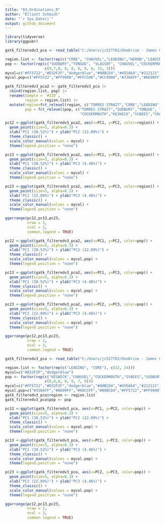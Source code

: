 ```yaml
---
title: "03.Ordinations_R"
author: "Elliott Schmidt"
date: "`r Sys.Date()`"
output: github_document
---
```



```r
library(tidyverse) 
library(ggpubr)
```

```r
gatk_filteredv3_pca <- read_table("C:/Users/jc527762/OneDrive - James Cook University/PhD dissertation/Data/Chapter2_Genetics/03.Ordinations_NEW/gatk.filteredv3.pca.eigenvec")

region.list <- factor(rep(c("CORE", "CHAUVEL","LEADING","HERON","LEADING","TORRES STRAIT","REEF HQ"), c(24, 8, 8, 8, 16, 15, 3)))  
pop <- factor(rep(c("SUDBURY","TONGUE", "VLASSOF", "CHAUVEL","COCKERMOUTH","HERON","KESWICK","StBEES","TORRES STRAIT","REEF HQ"), 
                  c(9,7,8, 8, 8, 8, 8, 8, 15, 3)))  
mycol=c("#FF5722","#D32F2F","dodgerblue","#00BCD4","#455A64","#212121") 
mycol.pop=c("#FF5722","#FF9900","#FFCC00","#CC9900","#3366FF","#6699FF","#66CCFF","#00BCD4","#455A64","#212121")
```

```r
gatk_filteredv3_pca2 <- gatk_filteredv3_pca |> 
  cbind(region.list, pop) |> 
  rename(Sample = `#IID`, 
         region = region.list) |> 
  mutate(region=fct_relevel(region, c("TORRES STRAIT","CORE","LEADING","CHAUVEL","HERON","REEF HQ")),
         pop = fct_relevel(pop, c("TORRES STRAIT","SUDBURY","TONGUE", "VLASSOF",
                                  "COCKERMOUTH","KESWICK","StBEES","CHAUVEL","HERON","REEF HQ")))
```

```r
pc12 <-ggplot(gatk_filteredv3_pca2, aes(x=PC1, y=PC2, color=region)) + 
  geom_point(size=5, alpha=0.3) + 
  xlab("PC1 (30.52%)") + ylab("PC2 (22.09%)") +
  theme_classic() + 
  scale_color_manual(values = mycol) +
  theme(legend.position = "none")

pc13 <-ggplot(gatk_filteredv3_pca2, aes(x=PC1, y=PC3, color=region)) + 
  geom_point(size=5, alpha=0.3) + 
  xlab("PC1 (30.52%)") + ylab("PC3 (4.46%)") +
  theme_classic() +  
  scale_color_manual(values = mycol) +
  theme(legend.position = "none")

pc23 <-ggplot(gatk_filteredv3_pca2, aes(x=PC2, y=PC3, color=region)) + 
  geom_point(size=5, alpha=0.3) + 
  xlab("PC2 (22.09%)") + ylab("PC3 (4.46%)") +
  theme_classic() +  
  scale_color_manual(values = mycol) +
  theme(legend.position = "none")

ggarrange(pc12,pc13,pc23, 
          nrow = 1, 
          ncol = 3, 
          common.legend = TRUE)
```

```r
pc12 <-ggplot(gatk_filteredv3_pca2, aes(x=PC1, y=PC2, color=pop)) + 
  geom_point(size=5, alpha=0.3) + 
  xlab("PC1 (30.52%)") + ylab("PC2 (22.09%)") +
  theme_classic() + 
  scale_color_manual(values = mycol.pop) +
  theme(legend.position = "none")

pc13 <-ggplot(gatk_filteredv3_pca2, aes(x=PC1, y=PC3, color=pop)) + 
  geom_point(size=5, alpha=0.3) + 
  xlab("PC1 (30.52%)") + ylab("PC3 (4.46%)") +
  theme_classic() +  
  scale_color_manual(values = mycol.pop) +
  theme(legend.position = "none")

pc23 <-ggplot(gatk_filteredv3_pca2, aes(x=PC2, y=PC3, color=pop)) + 
  geom_point(size=5, alpha=0.3) + 
  xlab("PC2 (22.09%)") + ylab("PC3 (4.46%)") +
  theme_classic() +  
  scale_color_manual(values = mycol.pop) +
  theme(legend.position = "none")

ggarrange(pc12,pc13,pc23, 
          nrow = 1, 
          ncol = 3, 
          common.legend = TRUE)
```


```r
gatk_filteredv3_pca <- read_table("C:/Users/jc527762/OneDrive - James Cook University/PhD dissertation/Data/Chapter2_Genetics/03.Ordinations_NEW/gatk.filtered.relaxed_studywide_primary.pca.eigenvec")

region.list <- factor(rep(c("LEADING", "CORE"), c(32, 24)))  
mycol=c("#D32F2F","dodgerblue")  
pop <- factor(rep(c("KESWICK","CHAUVEL","COCKERMOUTH","StBEES","SUDBURY","TONGUE", "VLASSOF"), 
                  c(8,8,8, 8, 9, 7, 8)))  
mycol=c("#FF5722","#D32F2F","dodgerblue","#00BCD4","#455A64","#212121") 
mycol.pop=c("#3366FF","#6699FF","#66CCFF","#00BCD4","#FF5722","#FF9900","#FFCC00")
gatk_filteredv3_pca$region <- region.list
gatk_filteredv3_pca$pop <- pop
```

```r
pc12 <-ggplot(gatk_filteredv3_pca, aes(x=PC1, y=PC2, color=pop)) + 
  geom_point(size=5, alpha=0.3) + 
  xlab("PC1 (30.52%)") + ylab("PC2 (22.09%)") +
  theme_classic() + 
  scale_color_manual(values = mycol.pop) +
  theme(legend.position = "none")

pc13 <-ggplot(gatk_filteredv3_pca, aes(x=PC1, y=PC3, color=pop)) + 
  geom_point(size=5, alpha=0.3) + 
  xlab("PC1 (30.52%)") + ylab("PC3 (4.46%)") +
  theme_classic() +  
  scale_color_manual(values = mycol.pop) +
  theme(legend.position = "none")

pc23 <-ggplot(gatk_filteredv3_pca, aes(x=PC2, y=PC3, color=pop)) + 
  geom_point(size=5, alpha=0.3) + 
  xlab("PC2 (22.09%)") + ylab("PC3 (4.46%)") +
  theme_classic() +  
  scale_color_manual(values = mycol.pop) +
  theme(legend.position = "none")

ggarrange(pc12,pc13,pc23, 
          nrow = 1, 
          ncol = 3, 
          common.legend = TRUE)
```
